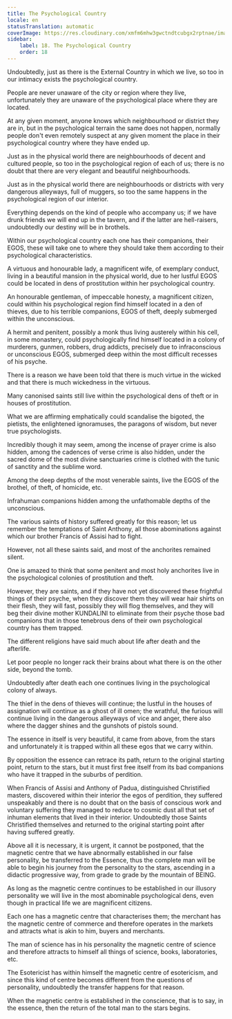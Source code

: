 ```yaml
---
title: The Psychological Country
locale: en
statusTranslation: automatic
coverImage: https://res.cloudinary.com/xmfm6mhw3gwctndtcubgx2rptnae/image/upload/v1741354419/small_cover_la_gran_rebelion_28716e29d2.webp
sidebar:
    label: 18. The Psychological Country
    order: 18
---
```

Undoubtedly, just as there is the External Country in which we live, so too in our intimacy exists the psychological country.

People are never unaware of the city or region where they live, unfortunately they are unaware of the psychological place where they are located.

At any given moment, anyone knows which neighbourhood or district they are in, but in the psychological terrain the same does not happen, normally people don't even remotely suspect at any given moment the place in their psychological country where they have ended up.

Just as in the physical world there are neighbourhoods of decent and cultured people, so too in the psychological region of each of us; there is no doubt that there are very elegant and beautiful neighbourhoods.

Just as in the physical world there are neighbourhoods or districts with very dangerous alleyways, full of muggers, so too the same happens in the psychological region of our interior.

Everything depends on the kind of people who accompany us; if we have drunk friends we will end up in the tavern, and if the latter are hell-raisers, undoubtedly our destiny will be in brothels.

Within our psychological country each one has their companions, their EGOS, these will take one to where they should take them according to their psychological characteristics.

A virtuous and honourable lady, a magnificent wife, of exemplary conduct, living in a beautiful mansion in the physical world, due to her lustful EGOS could be located in dens of prostitution within her psychological country.

An honourable gentleman, of impeccable honesty, a magnificent citizen, could within his psychological region find himself located in a den of thieves, due to his terrible companions, EGOS of theft, deeply submerged within the unconscious.

A hermit and penitent, possibly a monk thus living austerely within his cell, in some monastery, could psychologically find himself located in a colony of murderers, gunmen, robbers, drug addicts, precisely due to infraconscious or unconscious EGOS, submerged deep within the most difficult recesses of his psyche.

There is a reason we have been told that there is much virtue in the wicked and that there is much wickedness in the virtuous.

Many canonised saints still live within the psychological dens of theft or in houses of prostitution.

What we are affirming emphatically could scandalise the bigoted, the pietists, the enlightened ignoramuses, the paragons of wisdom, but never true psychologists.

Incredibly though it may seem, among the incense of prayer crime is also hidden, among the cadences of verse crime is also hidden, under the sacred dome of the most divine sanctuaries crime is clothed with the tunic of sanctity and the sublime word.

Among the deep depths of the most venerable saints, live the EGOS of the brothel, of theft, of homicide, etc.

Infrahuman companions hidden among the unfathomable depths of the unconscious.

The various saints of history suffered greatly for this reason; let us remember the temptations of Saint Anthony, all those abominations against which our brother Francis of Assisi had to fight.

However, not all these saints said, and most of the anchorites remained silent.

One is amazed to think that some penitent and most holy anchorites live in the psychological colonies of prostitution and theft.

However, they are saints, and if they have not yet discovered these frightful things of their psyche, when they discover them they will wear hair shirts on their flesh, they will fast, possibly they will flog themselves, and they will beg their divine mother KUNDALINI to eliminate from their psyche those bad companions that in those tenebrous dens of their own psychological country has them trapped.

The different religions have said much about life after death and the afterlife.

Let poor people no longer rack their brains about what there is on the other side, beyond the tomb.

Undoubtedly after death each one continues living in the psychological colony of always.

The thief in the dens of thieves will continue; the lustful in the houses of assignation will continue as a ghost of ill omen; the wrathful, the furious will continue living in the dangerous alleyways of vice and anger, there also where the dagger shines and the gunshots of pistols sound.

The essence in itself is very beautiful, it came from above, from the stars and unfortunately it is trapped within all these egos that we carry within.

By opposition the essence can retrace its path, return to the original starting point, return to the stars, but it must first free itself from its bad companions who have it trapped in the suburbs of perdition.

When Francis of Assisi and Anthony of Padua, distinguished Christified masters, discovered within their interior the egos of perdition, they suffered unspeakably and there is no doubt that on the basis of conscious work and voluntary suffering they managed to reduce to cosmic dust all that set of inhuman elements that lived in their interior. Undoubtedly those Saints Christified themselves and returned to the original starting point after having suffered greatly.

Above all it is necessary, it is urgent, it cannot be postponed, that the magnetic centre that we have abnormally established in our false personality, be transferred to the Essence, thus the complete man will be able to begin his journey from the personality to the stars, ascending in a didactic progressive way, from grade to grade by the mountain of BEING.

As long as the magnetic centre continues to be established in our illusory personality we will live in the most abominable psychological dens, even though in practical life we are magnificent citizens.

Each one has a magnetic centre that characterises them; the merchant has the magnetic centre of commerce and therefore operates in the markets and attracts what is akin to him, buyers and merchants.

The man of science has in his personality the magnetic centre of science and therefore attracts to himself all things of science, books, laboratories, etc.

The Esotericist has within himself the magnetic centre of esotericism, and since this kind of centre becomes different from the questions of personality, undoubtedly the transfer happens for that reason.

When the magnetic centre is established in the conscience, that is to say, in the essence, then the return of the total man to the stars begins.

